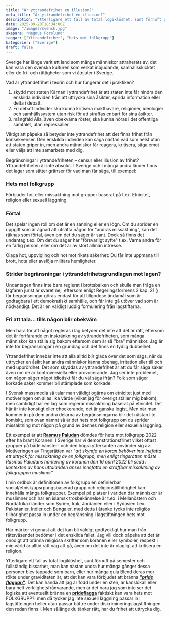 ```yaml
---
title: "Är yttrandefrihet en illusion?"
meta_title: "Är yttrandefrihet en illusion?"
description: "Ytterligare ett fall av total logiklöshet, sunt förnuft på semester och fullständig bissarhet, man kan nästan undra hur många gånger dessa personer blev tappade som barn, eller hur många gula Blend deras mor rökte under graviditeten."
date: 2025-09-20T18:34:00Z
image: "/images/svensk.jpg"
skapare: "Magnus Forslund"
taggar: ["Yttrandefrihet", "Hets mot folkgrupp"]
kategorier: ["Sverige"]
draft: false
---
```


Sverige har länge varit ett land som många människor attraherats av, det kan vara den svenska kulturen som verkat inbjudande, samhällsskicktet eller de fri- och rättigheter som vi åtnjuter i Sverige.

Vad är yttrandefrihet i teorin och hur fungerar det i praktiken?
1. skydd mot staten
Kärnan i yttrandefrihet är att staten inte får hindra den enskilda individen från att uttrycka sina åsikter, sprida information eller delta i debatt.
2. Fri debatt
Individer ska kunna kritisera makthavare, religioner, ideologier och samhällssystem utan risk för att straffas enbart för sina åsikter.
3. mångfald
Alla, även obekväma röster, ska kunna höras i det offentliga samtalet, utan repressalier.

Viktigt att påpeka så betyder inte yttrandefrihet att det finns frihet från konsekvenser. Den enskilda individen kan säga nästan vad som helst utan att staten griper in, men andra människor får reagera, kritisera, säga emot eller välja att inte samarbeta med dig.

Begränsningar i yttrandefriheten – censur eller illusion av frihet?
Yttrandefriheten är inte absolut. I Sverige och i många andra länder finns det lagar som sätter gränser för vad man får säga, till exempel:

### Hets mot folkgrupp
Förbjuder hot eller missaktning mot grupper baserat på t.ex. Etnicitet, religion eller sexuell läggning

### Förtal
Det spelar ingen roll om det är en sanning eller en lögn. Om du sprider en uppgift som är ägnad att utsätta någon för "andras missaktning", kan det räknas som förtal, även om det du säger är sant. Dock så finns det undantag t.ex. Om det du säger har "försvarligt syfte" t.ex. Varna andra för en farlig person, eller om det är av stort allmän intresse.

Olaga hot, uppvigling och hot mot rikets säkerhet:
Du får inte uppmana till brott, hota eller avslöja militära hemligheter.

### Strider begränsningar i yttrandefrihetsgrundlagen mot lagen?
Undantagen finns inte bara reglerat i brottsbalken och skulle man fråga en lagfaren jurist är svaret nej, eftersom enligt Regeringsformens 2 kap. 21 § får begränsningar göras endast för att tillgodose ändamål som är godtagbara i ett demokratiskt samhälle, och får inte gå utöver vad som är nödvändigt. Det är en väldigt luddig formulering från lagstiftarna.

### Fri att tala... tills någon blir obekväm
Men bara för att något regleras i lag betyder det inte att det är rätt, eftersom det är fortfarande en inskränkning av yttrandefriheten, som många människor kan ställa sig bakom eftersom dem är så "bra" människor. Jag är inte för begränsningar i en grundlag och det finns en tydlig dubbelhet.

Yttrandefrihet innebär inte att alla alltid blir glada över det som sägs, när du uttrycker en åsikt kan andra människor känna obehag, irritation eller till och med upprördhet. Det som skyddas av yttrandefrihet är att du får säga saker även om de är kontroversiella eller provocerande. Jag ser inte problemet, om någon säger något idiotiskt får du väl säga ifrån? Folk som säger korkade saker kommer bli stämplade som korkade.

I Svensk massmedia så talar man väldigt ogärna om etnicitet just med motiveringen om allas lika värde (vilket jag för överigt ställer mig bakom), men samtidigt har en lag som reglerar missaktning baserat på etnicitet. Det här är inte konstigt eller chockerande, det är ganska logist. Men när man kommer in på dem andra delarna av begränsningarna blir det nästan lite komiskt, som ovan nämnt så är det hets mot folkgrupp om du sprider missaktning mot någon på grund av dennes religion eller sexuella läggning.

Ett exempel är att [**Rasmus Paludan**](https://crd.org/sv/2024/11/05/efter-civil-rights-defenders-anmalan-paludan-doms-for-hets-mot-folkgrupp/) dömdes för hets mot folkgrupp 2022 efter ha bränt Koranen. I Sverige har vi demonstrationsfrihet vilket oftast grupper på både vänster- och den högra ytterkanten använder sig av. Motiveringen av Tingsrätten var "*att skymfa en koran behöver inte inefatta ett uttryck för missaktning av en folkgrupp, men enligt tingsrätten måste Rasmus Paludans hantering av koranen den 16 april 2022 bli sedd i kontexten av hans uttalanden anses innefatta en straffbar missaktning av folkgruppen muslimer*"

I min ordbok är definitionen av folkgrupp en definierbar social/etnisk/upsrpungsbaserad grupp och religionstillhörighet kan innehålla många folkgrupper. Exempel på platser i världen där människor är muslimner och har en islamsk trosbekännelse är t.ex. i Mellanöstern och Nordafrika i länder som Syrien, Irak, Jordanien eller i Sydasien t.ex. Pakistanier, Indier och Bengaler, med detta i åtanke tycks inte religiös tillhörighet passa in under en begränsning i lagstiftningen hets mot folkgrupp.

Här märker vi genast att det kan bli väldigt godtyckligt hur man från rättsväsendet bedömer i det enskilda fallet. Jag vill dock påpeka att det är onödigt att bränna religiösa skrifter som koranen eller symboler, respekt i min värld är alltid rätt väg att gå, även om det inte är olagligt att kritisera en religion.

Ytterligare ett fall av total logiklöshet, sunt förnuft på semester och fullständig bissarhet, man kan nästan undra hur många gånger dessa personer blev tappade som barn, eller hur många gula Blend deras mor rökte under graviditeten är, att det kan vara förbjudet att bränna [**"*pride flaggan*"**](https://samnytt.se/polisen-att-branna-pride-flaggan-ar-hets-mot-folkgrupp). Det kan hända att jag är född under en sten, är känslokall eller bara helt verklighetsfrånvarande, men är det bara jag som inte ser det logiska att eventuellt bränna en [**prideflagga**](https://lawline.se/answers/branna-prideflagga-hets-mot-folkgrupp) faktiskt kan vara hets mot FOLKGRUPP?! men då tycker jag inte sexuell läggning passar in i lagstiftningen heller utan passar bättre under diskrimineringslagstiftningen den redan finns i. Men sålänge du tänker rätt, har du frihet att uttrycka dig.



